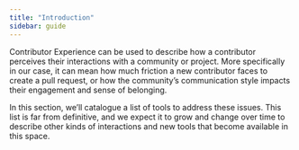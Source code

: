 ```yaml
---
title: "Introduction"
sidebar: guide
---
```


Contributor Experience can be used to describe how a contributor perceives their
interactions with a community or project. More specifically in our case, it can
mean how much friction a new contributor faces to create a pull request, or how
the community's communication style impacts their engagement and sense of
belonging.

In this section, we'll catalogue a list of tools to address these issues. This
list is far from definitive, and we expect it to grow and change over time to
describe other kinds of interactions and new tools that become available in this
space.
